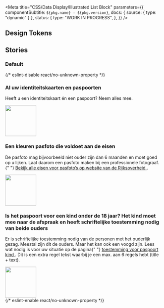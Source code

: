 
<Meta
  title="CSS/Data Display/Illustrated List Block"
  parameters={{
    componentSubtitle: `${pkg.name} - ${pkg.version}`,
    docs: { source: { type: "dynamic" } },
    status: {
      type: "WORK IN PROGRESS",
    },
  }}
/>

<Description markdown={readme} />

## Design Tokens

<DesignTokenDocBlock categoryName="Illustrated List Block" viewType="table" />

## Stories

### Default

<Canvas>
  {/* eslint-disable react/no-unknown-property */}
  <Story name="Default">
    <div class="denhaag-illustrated-list-block">
      <div class="denhaag-illustrated-list-block__content">
        <h3 class="utrecht-heading-4">Al uw identiteitskaarten en paspoorten</h3>
        <p class="utrecht-paragraph">Heeft u een identiteitskaart én een paspoort? Neem alles mee. </p>
      </div>
      <img
        class="denhaag-illustrated-list-block__image"
        src="https://via.placeholder.com/100x100"
        alt=""
        width="100"
        height="100"
        loading="lazy"
      />
    </div>
    <div class="denhaag-illustrated-list-block">
      <div class="denhaag-illustrated-list-block__content">
        <h3 class="utrecht-heading-4">Een kleuren pasfoto die voldoet aan de eisen</h3>
        <p class="utrecht-paragraph">
          De pasfoto mag bijvoorbeeld niet ouder zijn dan 6 maanden en moet goed op u lijken. Laat daarom een pasfoto
          maken bij een professionele fotograaf.{" "}
          <a href="#example-link" class="denhaag-link" tabindex="0">
            <span class="denhaag-link__label">Bekijk alle eisen voor pasfoto’s op website van de Rijksoverheid</span>
          </a>
          .
        </p>
      </div>
      <img
        class="denhaag-illustrated-list-block__image"
        src="https://via.placeholder.com/100x100"
        alt=""
        width="100"
        height="100"
        loading="lazy"
      />
    </div>
    <div class="denhaag-illustrated-list-block">
      <div class="denhaag-illustrated-list-block__content">
        <h3 class="utrecht-heading-4">
          Is het paspoort voor een kind onder de 18 jaar? Het kind moet mee naar de afspraak en heeft schriftelijke
          toestemming nodig van beide ouders
        </h3>
        <p class="utrecht-paragraph">
          Er is schriftelijke toestemming nodig van de personen met het ouderlijk gezag. Meestal zijn dit de ouders.
          Maar het kan ook een voogd zijn. Lees wat nodig is voor uw situatie op de pagina{" "}
          <a href="#example-link" class="denhaag-link" tabindex="0">
            <span class="denhaag-link__label">toestemming voor paspoort kind</span>
          </a>
          . Dit is een extra regel tekst waarbij je een max. aan 6 regels hebt (title + text).
        </p>
      </div>
      <img
        class="denhaag-illustrated-list-block__image"
        src="https://via.placeholder.com/100x100"
        alt=""
        width="100"
        height="100"
        loading="lazy"
      />
    </div>
  </Story>
  {/* eslint-enable react/no-unknown-property */}
</Canvas>
